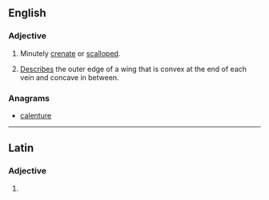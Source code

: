 ==English==

===Adjective===
{{en-adj}}

# {{botany}} Minutely [[crenate]] or [[scalloped]].
# {{entomology}} [[Wikipedia:Glossary of entomology terms|Describes]] the outer edge of a wing that is convex at the end of each vein and concave in between.

===Anagrams===
* [[calenture#English|calenture]]

----

==Latin==

===Adjective===
{{la-adj-form|crēnulāte}}

# {{inflection of|crenulatus|crēnulātus|voc|m|s|lang=la}}